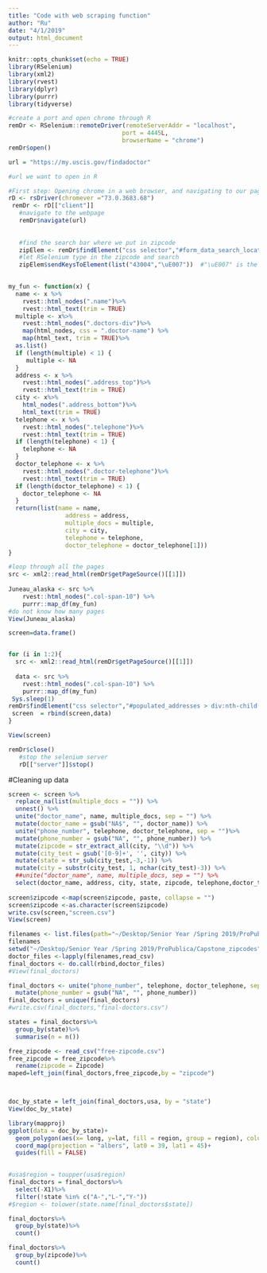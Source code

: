 ```yaml
---
title: "Code with web scraping function"
author: "Ru"
date: "4/1/2019"
output: html_document
---
```


```r
knitr::opts_chunk$set(echo = TRUE)
library(RSelenium)
library(xml2)
library(rvest)
library(dplyr)
library(purrr)
library(tidyverse)
```

```r

#create a port and open chrome through R
remDr <- RSelenium::remoteDriver(remoteServerAddr = "localhost",
                                port = 4445L,
                                browserName = "chrome")
remDr$open()

```

```r

url = "https://my.uscis.gov/findadoctor"

#url we want to open in R

#First step: Opening chrome in a web browser, and navigating to our page
rD <- rsDriver(chromever ="73.0.3683.68")
 remDr <- rD[["client"]]
   #navigate to the webpage 
   remDr$navigate(url)
   
   
   #find the search bar where we put in zipcode
   zipElem <- remDr$findElement("css selector","#form_data_search_location")
   #let RSelenium type in the zipcode and search 
   zipElem$sendKeysToElement(list("43004","\uE007"))  #"\uE007" is the key for "ENTER"
   
```



```r
my_fun <- function(x) {
  name <- x %>%
    rvest::html_nodes(".name")%>%
    rvest::html_text(trim = TRUE)
  multiple <- x%>%
    rvest::html_nodes(".doctors-div")%>%
    map(html_nodes, css = ".doctor-name") %>% 
    map(html_text, trim = TRUE)%>%
  as.list()
  if (length(multiple) < 1) {
     multiple <- NA
  }
  address <- x %>%
    rvest::html_nodes(".address_top")%>%
    rvest::html_text(trim = TRUE)
  city <- x%>%
    html_nodes(".address_bottom")%>%
    html_text(trim = TRUE)
  telephone <- x %>%
    rvest::html_nodes(".telephone")%>%
    rvest::html_text(trim = TRUE)
  if (length(telephone) < 1) {
    telephone <- NA
  }
  doctor_telephone <- x %>%
    rvest::html_nodes(".doctor-telephone")%>%
    rvest::html_text(trim = TRUE)
  if (length(doctor_telephone) < 1) {
    doctor_telephone <- NA
  }
  return(list(name = name,
                address = address, 
                multiple_docs = multiple,
                city = city, 
                telephone = telephone,
                doctor_telephone = doctor_telephone[1]))
}
```

```r
#loop through all the pages 
src <- xml2::read_html(remDr$getPageSource()[[1]])
  
Juneau_alaska <- src %>%
    rvest::html_nodes(".col-span-10") %>%
    purrr::map_df(my_fun)
#do not know how many pages 
View(Juneau_alaska)
```




```r
screen=data.frame()


for (i in 1:2){
  src <- xml2::read_html(remDr$getPageSource()[[1]])
  
  data <- src %>%
    rvest::html_nodes(".col-span-10") %>%
    purrr::map_df(my_fun)
 Sys.sleep(1) 
remDr$findElement("css selector","#populated_addresses > div:nth-child(11) > div > div.next > button")$clickElement()
 screen  = rbind(screen,data)
}

View(screen)

```

```r
remDr$close()
   #stop the selenium server
   rD[["server"]]$stop()
``` 


#Cleaning up data 
```r
screen <- screen %>%
  replace_na(list(multiple_docs = "")) %>%
  unnest() %>%
  unite("doctor_name", name, multiple_docs, sep = "") %>%
  mutate(doctor_name = gsub("NA$", "", doctor_name)) %>%
  unite("phone_number", telephone, doctor_telephone, sep = "")%>%
  mutate(phone_number = gsub("NA", "", phone_number)) %>%
  mutate(zipcode = str_extract_all(city, "\\d")) %>%
  mutate(city_test = gsub('[0-9]+', '', city)) %>%
  mutate(state = str_sub(city_test,-3,-1)) %>%
  mutate(city = substr(city_test, 1, nchar(city_test)-3)) %>%
  ##unite("doctor_name", name, multiple_docs, sep = "") %>%
  select(doctor_name, address, city, state, zipcode, telephone,doctor_telephone)
  
screen$zipcode <-map(screen$zipcode, paste, collapse = "")
screen$zipcode <-as.character(screen$zipcode)
write.csv(screen,"screen.csv")
View(screen)
```

```r
filenames <- list.files(path="~/Desktop/Senior Year /Spring 2019/ProPublica/Capstone_zipcodes/",pattern="*.csv")
filenames
setwd("~/Desktop/Senior Year /Spring 2019/ProPublica/Capstone_zipcodes")
doctor_files <-lapply(filenames,read_csv)
final_doctors <- do.call(rbind,doctor_files)
#View(final_doctors)

final_doctors <- unite("phone_number", telephone, doctor_telephone, sep = "")%>%
  mutate(phone_number = gsub("NA", "", phone_number))
final_doctors = unique(final_doctors)
#write.csv(final_doctors,"final-doctors.csv")
```

```r
states = final_doctors%>%
  group_by(state)%>%
  summarise(n = n())
```

```r
free_zipcode <- read_csv("free-zipcode.csv")
free_zipcode = free_zipcode%>%
  rename(zipcode = Zipcode)
maped=left_join(final_doctors,free_zipcode,by = "zipcode")
```

```r

```

```r

```
```r
doc_by_state = left_join(final_doctors,usa, by = "state")
View(doc_by_state)
```





```r
library(mapproj)
ggplot(data = doc_by_state)+
  geom_polygon(aes(x= long, y=lat, fill = region, group = region), color = "white")+
  coord_map(projection = "albers", lat0 = 39, lat1 = 45)+
  guides(fill = FALSE) 
  
```





```r
#usa$region = toupper(usa$region)
final_doctors = final_doctors%>%
  select(-X1)%>%
  filter(!state %in% c("A-","L-","Y-"))
#$region <- tolower(state.name[final_doctors$state])

final_doctors%>%
  group_by(state)%>%
  count()
```


```r
final_doctors%>%
  group_by(zipcode)%>%
  count()
```

